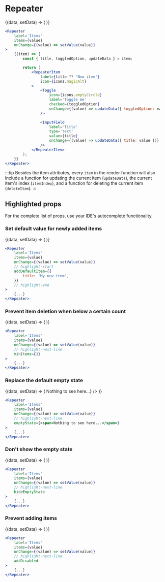 # Repeater


<ComponentShowcase defaultValue={[]}>
	{(data, setData) => (
		<RepeaterDemo
			data={data}
			setData={setData}
		/>
	)}
</ComponentShowcase>

```jsx
<Repeater
	label='Items'
	items={value}
	onChange={(value) => setValue(value)}
>
	{(item) => {
		const { title, toggledOption, updateData } = item;

		return (
			<RepeaterItem
				label={title ?? 'New item'}
				icon={icons.magicAlt}
			>
				<Toggle
					icon={icons.emptyCircle}
					label='Toggle me'
					checked={toggledOption}
					onChange={(value) => updateData({ toggledOption: value })}
				/>

				<InputField
					label='Title'
					type='text'
					value={title}
					onChange={(value) => updateData({ title: value })}
				/>
			</RepeaterItem>
		);
	}}
</Repeater>
```

:::tip
Besides the item attributes, every `item` in the render function will also include a function for updating the current item (`updateData`), the current item's index (`itemIndex`), and a function for deleting the current item (`deleteItem`).
:::

## Highlighted props

For the complete list of props, use your IDE's autocomplete functionality.

### Set default value for newly added items

<ComponentShowcase defaultValue={[]}>
	{(data, setData) => (
		<RepeaterDemo
			data={data}
			setData={setData}
			addDefaultItem={{
				title: 'My new item',
			}}
		/>
	)}
</ComponentShowcase>

```jsx
<Repeater
	label='Items'
	items={value}
	onChange={(value) => setValue(value)}
	// highlight-start
	addDefaultItem={{
		title: 'My new item',
	}}
	// highlight-end
>
	{...}
</Repeater>
```

### Prevent item deletion when below a certain count

<ComponentShowcase defaultValue={[]}>
	{(data, setData) => (
		<RepeaterDemo
			data={data}
			setData={setData}
			minItems={3}
		/>
	)}
</ComponentShowcase>

```jsx
<Repeater
	label='Items'
	items={value}
	onChange={(value) => setValue(value)}
	// highlight-next-line
	minItems={3}
>
	{...}
</Repeater>
```

### Replace the default empty state

<ComponentShowcase defaultValue={[]}>
	{(data, setData) => (
		<RepeaterDemo
			data={data}
			setData={setData}
			emptyState={<span className='es-uic-font-mono'>Nothing to see here...</span>}
		/>
	)}
</ComponentShowcase>

```jsx
<Repeater
	label='Items'
	items={value}
	onChange={(value) => setValue(value)}
	// highlight-next-line
	emptyState={<span>Nothing to see here...</span>}
>
	{...}
</Repeater>
```

### Don't show the empty state

<ComponentShowcase defaultValue={[]}>
	{(data, setData) => (
		<RepeaterDemo
			data={data}
			setData={setData}
			hideEmptyState
		/>
	)}
</ComponentShowcase>

```jsx
<Repeater
	label='Items'
	items={value}
	onChange={(value) => setValue(value)}
	// highlight-next-line
	hideEmptyState
>
	{...}
</Repeater>
```

### Prevent adding items

<ComponentShowcase defaultValue={[]}>
	{(data, setData) => (
		<RepeaterDemo
			data={data}
			setData={setData}
			addDisabled
		/>
	)}
</ComponentShowcase>

```jsx
<Repeater
	label='Items'
	items={value}
	onChange={(value) => setValue(value)}
	// highlight-next-line
	addDisabled
>
	{...}
</Repeater>
```
